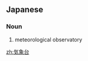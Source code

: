 ==Japanese==
{{ja-kanjitab|き|しょう|だい|yomi=on}}

===Noun===
{{ja-noun|きしょうだい}}

# meteorological observatory

[[zh:気象台]]